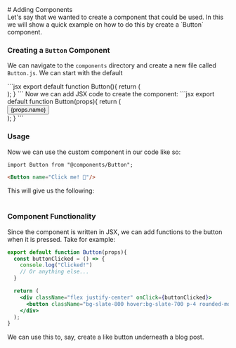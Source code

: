 
<PageTitle title="Adding Components"/>

<Sidebar />
<MDXDocs>
# Adding Components
<Author author="Manu Anish" displayName="manuanish" date="24/5/22"/>
<br/>
Let's say that we wanted to create a component that could be used. In this we will show a quick example on
how to do this by create a `Button` component.

### Creating a `Button` Component
We can navigate to the `components` directory and create a new file called `Button.js`. We can start with the default

<TitleCode title="components/Button.js">
```jsx
export default function Button(){
  return (
    <div>
    </div>
  );
}
```
</TitleCode>
Now we can add JSX code to create the component:

<TitleCode title="components/Button.js">
```jsx
export default function Button(props){
  return (
    <div className="flex justify-center">
      <button className="bg-slate-800 hover:bg-slate-700 p-4 rounded-md">{props.name}</button>
    </div>
  );
}
```
</TitleCode>

### Usage
Now we can use the custom component in our code like so:

```md
import Button from "@components/Button";

<Button name="Click me! 👊"/>
```

This will give us the following:
<br/>
<ButtonDemo name="Click me! 👊" />
<br/>
### Component Functionality
Since the component is written in JSX, we can add functions to the button when it is pressed. Take for example:
<TitleCode title="components/Button.js">
```jsx
export default function Button(props){
  const buttonClicked = () => {
    console.log("Clicked!")
    // Or anything else...
  }

  return (
    <div className="flex justify-center" onClick={buttonClicked}>
      <button className="bg-slate-800 hover:bg-slate-700 p-4 rounded-md">{props.name}</button>
    </div>
  );
}
```
We can use this to, say, create a like button underneath a blog post.
</TitleCode>

<NextPage nextPage="Adding Components" previousPage="Editing Components" prevHref="/docs/customization/editing-components" nextHref="/docs/customization/adding-components"/>
</MDXDocs>
